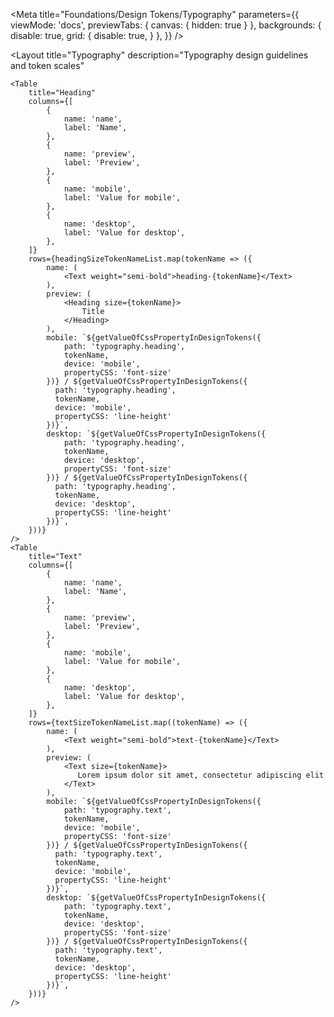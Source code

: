 
<Meta
    title="Foundations/Design Tokens/Typography"
    parameters={{
        viewMode: 'docs',
        previewTabs: {
            canvas: { hidden: true }
        },
        backgrounds: {
            disable: true,
            grid: {
                disable: true,
            }
        },
    }}
/>

<Layout
    title="Typography"
    description="Typography design guidelines and token scales"
>
    <Table
        title="Heading"
        columns={[
            {
                name: 'name',
                label: 'Name',
            },
            {
                name: 'preview',
                label: 'Preview',
            },
            {
                name: 'mobile',
                label: 'Value for mobile',
            },
            {
                name: 'desktop',
                label: 'Value for desktop',
            },
        ]}
        rows={headingSizeTokenNameList.map(tokenName => ({
            name: (
                <Text weight="semi-bold">heading-{tokenName}</Text>
            ),
            preview: (
                <Heading size={tokenName}>
                    Title
                </Heading>
            ),
            mobile: `${getValueOfCssPropertyInDesignTokens({
                path: 'typography.heading',
                tokenName,
                device: 'mobile',
                propertyCSS: 'font-size'
            })} / ${getValueOfCssPropertyInDesignTokens({
              path: 'typography.heading',
              tokenName,
              device: 'mobile',
              propertyCSS: 'line-height'
            })}`,
            desktop: `${getValueOfCssPropertyInDesignTokens({
                path: 'typography.heading',
                tokenName,
                device: 'desktop',
                propertyCSS: 'font-size'
            })} / ${getValueOfCssPropertyInDesignTokens({
              path: 'typography.heading',
              tokenName,
              device: 'desktop',
              propertyCSS: 'line-height'
            })}`,
        }))}
    />
    <Table
        title="Text"
        columns={[
            {
                name: 'name',
                label: 'Name',
            },
            {
                name: 'preview',
                label: 'Preview',
            },
            {
                name: 'mobile',
                label: 'Value for mobile',
            },
            {
                name: 'desktop',
                label: 'Value for desktop',
            },
        ]}
        rows={textSizeTokenNameList.map((tokenName) => ({
            name: (
                <Text weight="semi-bold">text-{tokenName}</Text>
            ),
            preview: (
                <Text size={tokenName}>
                   Lorem ipsum dolor sit amet, consectetur adipiscing elit
                </Text>
            ),
            mobile: `${getValueOfCssPropertyInDesignTokens({
                path: 'typography.text',
                tokenName,
                device: 'mobile',
                propertyCSS: 'font-size'
            })} / ${getValueOfCssPropertyInDesignTokens({
              path: 'typography.text',
              tokenName,
              device: 'mobile',
              propertyCSS: 'line-height'
            })}`,
            desktop: `${getValueOfCssPropertyInDesignTokens({
                path: 'typography.text',
                tokenName,
                device: 'desktop',
                propertyCSS: 'font-size'
            })} / ${getValueOfCssPropertyInDesignTokens({
              path: 'typography.text',
              tokenName,
              device: 'desktop',
              propertyCSS: 'line-height'
            })}`,
        }))}
    />
</Layout>
